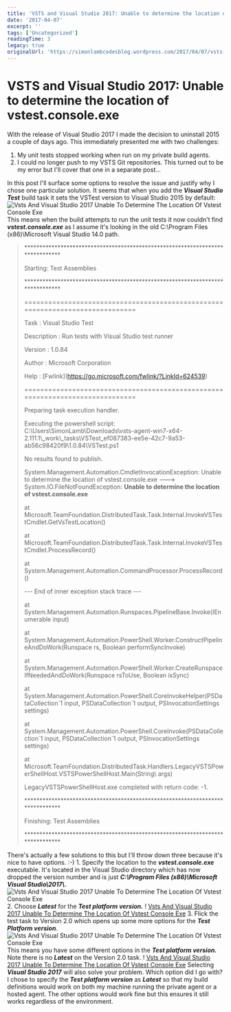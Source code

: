```yaml
---
title: 'VSTS and Visual Studio 2017: Unable to determine the location of vstest.console.exe'
date: '2017-04-07'
excerpt: ''
tags: ['Uncategorized']
readingTime: 3
legacy: true
originalUrl: 'https://simonlambcodesblog.wordpress.com/2017/04/07/vsts-and-visual-studio-2017-unable-to-determine-the-location-of-vstest-console-exe/'
---
```


# VSTS and Visual Studio 2017: Unable to determine the location of vstest.console.exe

With the release of Visual Studio 2017 I made the decision to uninstall 2015 a couple of days ago. This immediately presented me with two challenges:

1.  My unit tests stopped working when run on my private build agents.
2.  I could no longer push to my VSTS Git repositories. This turned out to be my error but I'll cover that one in a separate post...

In this post I'll surface some options to resolve the issue and justify why I chose one particular solution. It seems that when you add the _**Visual Studio Test**_ build task it sets the VSTest version to Visual Studio 2015 by default:
![Vsts And Visual Studio 2017 Unable To Determine The Location Of Vstest Console Exe](/images/blog/vsts-and-visual-studio-2017-unable-to-determine-the-location-of-vstest-console-exe-1758985196658-0.png) This means when the build attempts to run the unit tests it now couldn't find _**vstest.console.exe**_ as I assume it's looking in the old C:\\Program Files (x86)\\Microsoft Visual Studio 14.0 path.

> \*\*\*\*\*\*\*\*\*\*\*\*\*\*\*\*\*\*\*\*\*\*\*\*\*\*\*\*\*\*\*\*\*\*\*\*\*\*\*\*\*\*\*\*\*\*\*\*\*\*\*\*\*\*\*\*\*\*\*\*\*\*\*\*\*\*\*\*\*\*\*\*\*\*\*\*\*\*
>
> Starting: Test Assemblies
>
> \*\*\*\*\*\*\*\*\*\*\*\*\*\*\*\*\*\*\*\*\*\*\*\*\*\*\*\*\*\*\*\*\*\*\*\*\*\*\*\*\*\*\*\*\*\*\*\*\*\*\*\*\*\*\*\*\*\*\*\*\*\*\*\*\*\*\*\*\*\*\*\*\*\*\*\*\*\*
>
> \==============================================================================
>
> Task : Visual Studio Test
>
> Description : Run tests with Visual Studio test runner
>
> Version : 1.0.84
>
> Author : Microsoft Corporation
>
> Help : \[Fwlink](https://go.microsoft.com/fwlink/?LinkId=624539)
>
> \==============================================================================
>
> Preparing task execution handler.
>
> Executing the powershell script: C:\\Users\\SimonLamb\\Downloads\\vsts-agent-win7-x64-2.111.1\\\_work\\\_tasks\\VSTest_ef087383-ee5e-42c7-9a53-ab56c98420f9\\1.0.84\\VSTest.ps1
>
> No results found to publish.
>
> System.Management.Automation.CmdletInvocationException: Unable to determine the location of vstest.console.exe ---> System.IO.FileNotFoundException: **Unable to determine the location of vstest.console.exe**
>
> at Microsoft.TeamFoundation.DistributedTask.Task.Internal.InvokeVSTestCmdlet.GetVsTestLocation()
>
> at Microsoft.TeamFoundation.DistributedTask.Task.Internal.InvokeVSTestCmdlet.ProcessRecord()
>
> at System.Management.Automation.CommandProcessor.ProcessRecord()
>
> \--- End of inner exception stack trace ---
>
> at System.Management.Automation.Runspaces.PipelineBase.Invoke(IEnumerable input)
>
> at System.Management.Automation.PowerShell.Worker.ConstructPipelineAndDoWork(Runspace rs, Boolean performSyncInvoke)
>
> at System.Management.Automation.PowerShell.Worker.CreateRunspaceIfNeededAndDoWork(Runspace rsToUse, Boolean isSync)
>
> at System.Management.Automation.PowerShell.CoreInvokeHelper\(PSDataCollection\`1 input, PSDataCollection\`1 output, PSInvocationSettings settings)
>
> at System.Management.Automation.PowerShell.CoreInvoke\(PSDataCollection\`1 input, PSDataCollection\`1 output, PSInvocationSettings settings)
>
> at Microsoft.TeamFoundation.DistributedTask.Handlers.LegacyVSTSPowerShellHost.VSTSPowerShellHost.Main(String\ args)
>
> LegacyVSTSPowerShellHost.exe completed with return code: -1.
>
> \*\*\*\*\*\*\*\*\*\*\*\*\*\*\*\*\*\*\*\*\*\*\*\*\*\*\*\*\*\*\*\*\*\*\*\*\*\*\*\*\*\*\*\*\*\*\*\*\*\*\*\*\*\*\*\*\*\*\*\*\*\*\*\*\*\*\*\*\*\*\*\*\*\*\*\*\*\*
>
> Finishing: Test Assemblies
>
> \*\*\*\*\*\*\*\*\*\*\*\*\*\*\*\*\*\*\*\*\*\*\*\*\*\*\*\*\*\*\*\*\*\*\*\*\*\*\*\*\*\*\*\*\*\*\*\*\*\*\*\*\*\*\*\*\*\*\*\*\*\*\*\*\*\*\*\*\*\*\*\*\*\*\*\*\*\*

There's actually a few solutions to this but I'll throw down three because it's nice to have options. :-) 1. Specify the location to the _**vstest.console.exe**_ executable. It's located in the Visual Studio directory which has now dropped the version number and is just _**C:\\Program Files (x86)\\Microsoft Visual Studio\\2017\\.**_
![Vsts And Visual Studio 2017 Unable To Determine The Location Of Vstest Console Exe](/images/blog/vsts-and-visual-studio-2017-unable-to-determine-the-location-of-vstest-console-exe-1758985196689-1.png) 2. Choose _**Latest**_ for the _**Test platform version.**_ !
[Vsts And Visual Studio 2017 Unable To Determine The Location Of Vstest Console Exe](/images/blog/vsts-and-visual-studio-2017-unable-to-determine-the-location-of-vstest-console-exe-1758894565035.png) 3. Flick the test task to Version 2.0 which opens up some more options for the _**Test Platform version**_.
![Vsts And Visual Studio 2017 Unable To Determine The Location Of Vstest Console Exe](/images/blog/vsts-and-visual-studio-2017-unable-to-determine-the-location-of-vstest-console-exe-1758985196721-2.png) This means you have some different options in the _**Test platform version.**_ Note there is no _**Latest**_ on the Version 2.0 task. !
[Vsts And Visual Studio 2017 Unable To Determine The Location Of Vstest Console Exe](/images/blog/vsts-and-visual-studio-2017-unable-to-determine-the-location-of-vstest-console-exe-1758894565035.png) Selecting _**Visual Studio 2017**_ will also solve your problem. Which option did I go with?
I chose to specify the _**Test platform version**_ as _**Latest**_ so that my build definitions would work on both my machine running the private agent or a hosted agent. The other options would work fine but this ensures it still works regardless of the environment.
